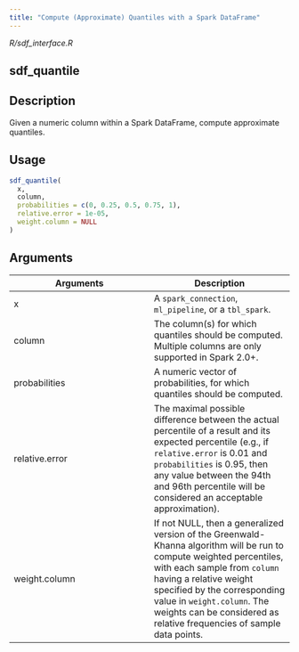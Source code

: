 ```yaml
---
title: "Compute (Approximate) Quantiles with a Spark DataFrame"
---
```


*R/sdf_interface.R*

## sdf_quantile

## Description
Given a numeric column within a Spark DataFrame, compute approximate quantiles. 


## Usage
```r
sdf_quantile( 
  x, 
  column, 
  probabilities = c(0, 0.25, 0.5, 0.75, 1), 
  relative.error = 1e-05, 
  weight.column = NULL 
) 
```

## Arguments
|Arguments|Description|
|---|---|
| x | A `spark_connection`, `ml_pipeline`, or a `tbl_spark`. |
| column | The column(s) for which quantiles should be computed. Multiple columns are only supported in Spark 2.0+. |
| probabilities | A numeric vector of probabilities, for which quantiles should be computed. |
| relative.error | The maximal possible difference between the actual percentile of a result and its expected percentile (e.g., if `relative.error` is 0.01 and `probabilities` is 0.95, then any value between the 94th and 96th percentile will be considered an acceptable approximation). |
| weight.column | If not NULL, then a generalized version of the Greenwald- Khanna algorithm will be run to compute weighted percentiles, with each sample from `column` having a relative weight specified by the corresponding value in `weight.column`. The weights can be considered as relative frequencies of sample data points. |







